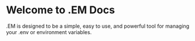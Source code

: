 # Welcome to .EM Docs

.EM is designed to be a simple, easy to use, and powerful tool for managing your .env or environment variables.